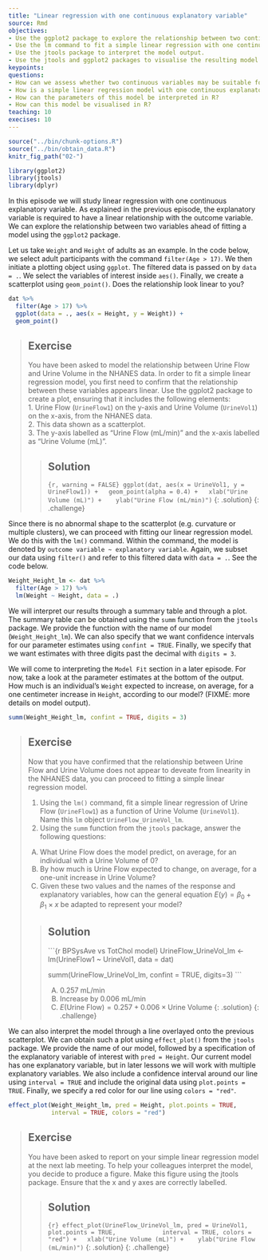 ---
title: "Linear regression with one continuous explanatory variable"
source: Rmd
objectives:
- Use the ggplot2 package to explore the relationship between two continuous variables.
- Use the lm command to fit a simple linear regression with one continuous explanatory variable.
- Use the jtools package to interpret the model output.
- Use the jtools and ggplot2 packages to visualise the resulting model.
keypoints: 
questions: 
- How can we assess whether two continuous variables may be suitable for simple linear regression?
- How is a simple linear regression model with one continuous explanatory variable fit in R?
- How can the parameters of this model be interpreted in R?
- How can this model be visualised in R?
teaching: 10
execises: 10
---

```{r, include=FALSE}
source("../bin/chunk-options.R")
source("../bin/obtain_data.R")
knitr_fig_path("02-")
```

```{r load data, include=FALSE}
library(ggplot2)
library(jtools)
library(dplyr)
```

In this episode we will study linear regression with one continuous explanatory variable. As explained in the previous episode, the explanatory variable is required to have a linear relationship with the outcome variable. We can explore the relationship between two variables ahead of fitting a model using the `ggplot2` package.

Let us take `Weight` and `Height` of adults as an example. In the code below, we select adult participants with the command `filter(Age > 17)`. We then initiate a plotting object using `ggplot`. The filtered data is passed on by `data = .`. We select the variables of interest inside `aes()`. Finally, we create a scatterplot using `geom_point()`. Does the relationship look linear to you?

```{r Height vs Weight plot, warning = FALSE}
dat %>%
  filter(Age > 17) %>%
  ggplot(data = ., aes(x = Height, y = Weight)) +
  geom_point()
```

> ## Exercise  
> You have been asked to model the relationship between Urine Flow
> and Urine Volume in the NHANES data. In order to fit a simple 
> linear regression model, you first need to confirm 
> that the relationship between these
> variables appears linear. Use the ggplot2 package to create a plot,
> ensuring that it includes the following elements:  
> 1. Urine Flow (`UrineFlow1`) on the y-axis and Urine Volume
> (`UrineVol1`) on the x-axis, from the NHANES data.  
> 2. This data shown as a scatterplot.  
> 3. The y-axis labelled as "Urine Flow (mL/min)" and the x-axis labelled
> as "Urine Volume (mL)". 
>
> > ## Solution
> > 
> > ```{r, warning = FALSE}
> > ggplot(dat, aes(x = UrineVol1, y = UrineFlow1)) +
> >   geom_point(alpha = 0.4) +
> >   xlab("Urine Volume (mL)") + 
> >   ylab("Urine Flow (mL/min)")
> > ```
> {: .solution}
{: .challenge}



Since there is no abnormal shape to the scatterplot (e.g. curvature or multiple clusters), we can proceed with fitting our linear regression model. We do this with the `lm()` command. Within the command, the model is denoted by `outcome variable ~ explanatory variable`. Again, we subset our data using `filter()` and refer to this filtered data with `data = .`. See the code below. 

```{r fit Weigth vs Height}
Weight_Height_lm <- dat %>%
  filter(Age > 17) %>%
  lm(Weight ~ Height, data = .)
```

We will interpret our results through a summary table and through a plot. The summary table can be obtained using the `summ` function from the `jtools` package. We provide the function with the name of our model (`Weight_Height_lm`). We can also specify that we want confidence intervals for our parameter estimates using `confint = TRUE`. Finally, we specify that we want estimates with three digits past the decimal with `digits = 3`.  

We will come to interpreting the `Model Fit` section in a later episode. For now, take a look at the parameter estimates at the bottom of the output. How much is an individual's `Weight` expected to increase, on average, for a one centimeter increase in `Height`, according to our model? (FIXME: more details on model output).

```{r summ Weight_Height_lm}
summ(Weight_Height_lm, confint = TRUE, digits = 3)
```

> ## Exercise  
> Now that you have confirmed that the relationship between Urine Flow
> and Urine Volume does not appear to deveate from linearity in the NHANES data, 
> you can proceed to fitting a simple linear regression model.  
>   
> 1. Using the `lm()` command, fit a simple linear regression of Urine Flow
> (`UrineFlow1`) as a function of Urine Volume (`UrineVol1`). 
> Name this `lm` object `UrineFlow_UrineVol_lm`.  
> 2. Using the `summ` function from the `jtools` package, answer the following questions:
>   
> A) What Urine Flow does the model predict, on average,
> for an individual with a Urine Volume of 0?  
> B) By how much is Urine Flow expected to change, on average, for
> a one-unit increase in Urine Volume?  
> C) Given these two values and the names of the response and explanatory
> variables, how can the general equation $E(y) = \beta_0 + {\beta}_1 
> \times x$ be adapted to represent your model? 
>
> > ## Solution
> > 
> > ```{r BPSysAve vs TotChol model}
> > UrineFlow_UrineVol_lm <- lm(UrineFlow1 ~ UrineVol1, data = dat)
> > 
> > summ(UrineFlow_UrineVol_lm, confint = TRUE, digits=3)
> > ```
> > 
> > A) 0.257 mL/min  
> > B) Increase by 0.006 mL/min  
> > C) $E(\text{Urine Flow}) = 0.257 + 0.006 \times \text{Urine Volume}$
> {: .solution}
{: .challenge}

We can also interpret the model through a line overlayed onto the previous scatterplot. We can obtain such a plot using `effect_plot()` from the `jtools` package. We provide the name of our model, followed by a specification of the explanatory variable of interest with `pred = Height`. Our current model has one explanatory variable, but in later lessons we will work with multiple explanatory variables. We also include a confidence interval around our line using `interval = TRUE` and include the original data using `plot.points = TRUE`. Finally, we specify a red color for our line using `colors = "red"`. 

```{r effect plot weight vs height}
effect_plot(Weight_Height_lm, pred = Height, plot.points = TRUE,
            interval = TRUE, colors = "red")
```


> ## Exercise  
> You have been asked to report on your simple linear regression model at 
> the next lab meeting. To help your colleagues interpret the model, you
> decide to produce a figure. Make this figure using the jtools package.
> Ensure that the x and y axes are correctly labelled.
>
> > ## Solution
> > ```{r}
> > effect_plot(UrineFlow_UrineVol_lm, pred = UrineVol1, plot.points = TRUE,
> >             interval = TRUE, colors = "red") +
> >   xlab("Urine Volume (mL)") + 
> >   ylab("Urine Flow (mL/min)")
> > ```
> {: .solution}
{: .challenge}


